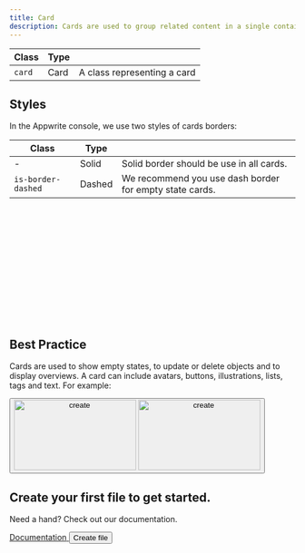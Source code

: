```yaml
---
title: Card
description: Cards are used to group related content in a single container. This can include text, images, lists, buttons, and other elements.
---
```


| Class  | Type |                             |
| ------ | ---- | --------------------------- |
| `card` | Card | A class representing a card |

## Styles

In the Appwrite console, we use two styles of cards borders:

| Class              | Type   |                                                         |
| ------------------ | ------ | ------------------------------------------------------- |
| -                  | Solid  | Solid border should be use in all cards.                |
| `is-border-dashed` | Dashed | We recommend you use dash border for empty state cards. |

<Preview center>
  <article class="card" style="width: 300px; height: 100px;"></article>
  <article
    class="card is-border-dashed"
    style="width: 300px; height: 100px;"
  ></article>
</Preview>

## Best Practice

Cards are used to show empty states, to update or delete objects and to display overviews. A card can include avatars, buttons, illustrations, lists, tags and text. For example:

<Showcase>
  <article class="card u-grid u-cross-center u-min-width-100-percents u-flex-shrink-0 common-section">
    <div class="u-flex u-flex-vertical u-cross-center u-gap-24">
      <button type="button" aria-label="create {target}">
        <img
          class="u-only-light"
          src="/empty-light.svg"
          alt="create"
          aria-hidden="true"
          height="124"
          width="215"
        />
        <img
          class="u-only-dark"
          src="/empty-dark.svg"
          alt="create"
          aria-hidden="true"
          height="124"
          width="215"
        />
      </button>
      <div class="u-text-center">
        <h2 class="heading-level-7 u-trim-1">
          Create your first file to get started.
        </h2>
        <p class="body-text-2 u-margin-block-start-4">
          Need a hand? Check out our documentation.
        </p>
      </div>
      <div class="u-flex u-gap-16 u-main-center">
        <a
          disabled="false"
          href="https://appwrite.io/docs/storage#createFile"
          target="_blank"
          rel="noopener noreferrer"
          class="button is-text"
          aria-label="create {target}"
        >
          <span class="text">Documentation</span>
        </a>
        <button class="button is-secondary" type="button">
          <span class="text">Create file</span>
        </button>
      </div>
    </div>
  </article>
</Showcase>
